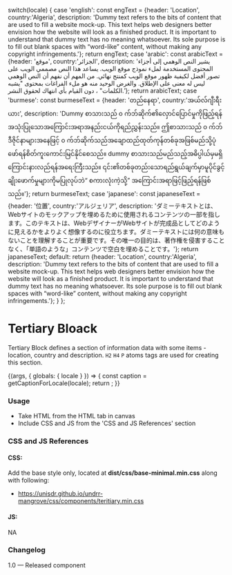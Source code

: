 
  switch(locale) {
    case 'english': const engText = {header: 'Location', country:'Algeria', description: 'Dummy text refers to the bits of content that are used to fill a website mock-up. This text helps web designers better envision how the website will look as a finished product. It is important to understand that dummy text has no meaning whatsoever. Its sole purpose is to fill out blank spaces with “word-like” content, without making any copyright infringements.'}; return engText;
    case 'arabic': const arabicText = {header: 'موقع', country:'الجزائر', description: 'يشير النص الوهمي إلى أجزاء المحتوى المستخدمة لملء نموذج موقع الويب. يساعد هذا النص مصممي الويب على تصور أفضل لكيفية ظهور موقع الويب كمنتج نهائي. من المهم أن نفهم أن النص الوهمي ليس له معنى على الإطلاق. والغرض الوحيد منه هو ملء الفراغات بمحتوى "يشبه الكلمات" ، دون القيام بأي انتهاك لحقوق النشر.'}; return arabicText;
    case 'burmese': const burmeseText = {header: 'တည်နေရာ', country:'အယ်လ်ဂျီးရီးယား', description: 'Dummy စာသားသည် ၀ က်ဘ်ဆိုက်၏လှောင်ပြောင်မှုကိုဖြည့်ရန်အသုံးပြုသောအကြောင်းအရာအနည်းငယ်ကိုရည်ညွှန်းသည်။ ဤစာသားသည် ၀ က်ဘ်ဒီဇိုင်နာများအနေဖြင့် ၀ က်ဘ်ဆိုက်သည်အချောထည်ထုတ်ကုန်တစ်ခုအဖြစ်မည်သို့ပုံဖော်ရန်စိတ်ကူးကောင်းမြင်နိုင်စေသည်။ dummy စာသားသည်မည်သည့်အဓိပ္ပါယ်မှမရှိကြောင်းနားလည်ရန်အရေးကြီးသည်။ ၎င်း၏တစ်ခုတည်းသောရည်ရွယ်ချက်မှာမူပိုင်ခွင့်ချိုးဖောက်မှုများကိုမပြုလုပ်ဘဲ“ စကားလုံးကဲ့သို့” အကြောင်းအရာဖြင့်ဖြည့်ရန်ဖြစ်သည်။'}; return burmeseText;
    case 'japanese': const japaneseText = {header: '位置', country:'アルジェリア', description: 'ダミーテキストとは、Webサイトのモックアップを埋めるために使用されるコンテンツの一部を指します。このテキストは、WebデザイナーがWebサイトが完成品としてどのように見えるかをよりよく想像するのに役立ちます。ダミーテキストには何の意味もないことを理解することが重要です。その唯一の目的は、著作権を侵害することなく、「単語のような」コンテンツで空白を埋めることです。'}; return japaneseText;
    default:
      return {header: 'Location', country:'Algeria', description: 'Dummy text refers to the bits of content that are used to fill a website mock-up. This text helps web designers better envision how the website will look as a finished product. It is important to understand that dummy text has no meaning whatsoever. Its sole purpose is to fill out blank spaces with “word-like” content, without making any copyright infringements.'};
  }
};

<Meta title="Components/Text/Tertiary block" component={Tertiary} />

# Tertiary Bloack

Tertiary Block defines a section of information data with some items - location, country and description. `H2` `H4` `P` atoms tags are used for creating this section.

<Canvas>
  <Story name="Tertiary block">
    {(args, { globals: { locale } }) => {
      const caption = getCaptionForLocale(locale);
      return <Tertiary headerText={caption.header} countryText={caption.country}  descriptionText={caption.description}></Tertiary>;
    }}
  </Story>
</Canvas>

###
### Usage
- Take HTML from the HTML tab in canvas
- Include CSS and JS from the 'CSS and JS References' section

### CSS and JS References

#### CSS:
Add the base style only, located at **dist/css/base-minimal.min.css** along with following:
- https://unisdr.github.io/undrr-mangrove/css/components/teritiary.min.css

#### JS:
NA

### Changelog
1.0 — Released component
